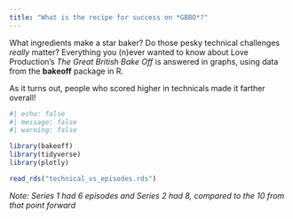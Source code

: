 ```yaml
---
title: "What is the recipe for success on *GBBO*?"
---
```


What ingredients make a star baker? Do those pesky technical challenges *really* matter? Everything you (n)ever wanted to know about Love Production's *The Great British Bake Off*  is answered in graphs, using data from the **bakeoff** package in R. 

As it turns out, people who scored higher in technicals made it farther overall!

```r
#| echo: false
#| message: false
#| warning: false

library(bakeoff)
library(tidyverse)
library(plotly)

read_rds("technical_vs_episodes.rds")
```


*Note: Series 1 had 6 episodes and Series 2 had 8, compared to the 10 from that point forward*